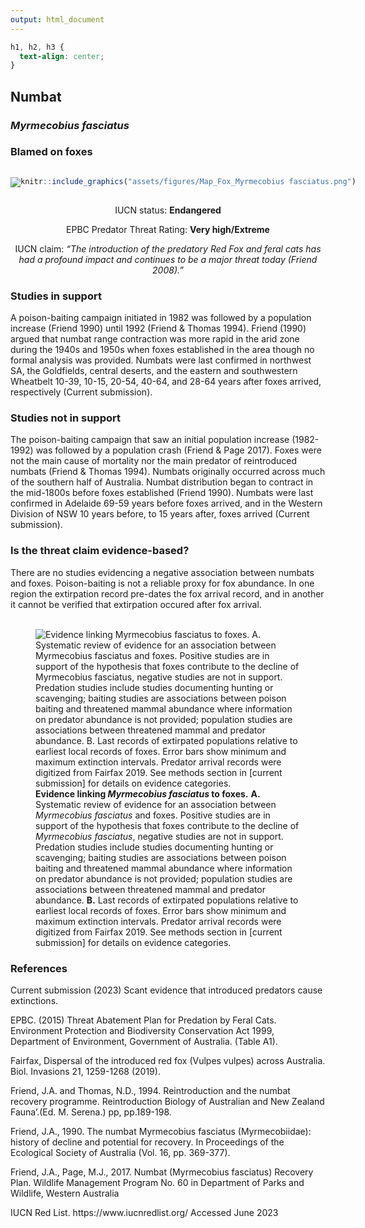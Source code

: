 ```yaml
---
output: html_document
---
```

```css
h1, h2, h3 {
  text-align: center;
}
```

## **Numbat**
### *Myrmecobius fasciatus*
### Blamed on foxes

:::: {style="display: flex;"}

[![](assets/photos/Myrmecobius fasciatus.png)](https://www.inaturalist.org/photos/62718512?size=original)

::: {}

:::

::: {}
  ```r
  knitr::include_graphics("assets/figures/Map_Fox_Myrmecobius fasciatus.png")
  ```
:::

::::
<center>
IUCN status: **Endangered**

EPBC Predator Threat Rating: **Very high/Extreme**

IUCN claim: *"The introduction of the predatory Red Fox and feral cats has had a profound impact and continues to be a major threat today (Friend 2008)."*

</center>

### Studies in support

A poison-baiting campaign initiated in 1982 was followed by a population increase (Friend 1990) until 1992 (Friend & Thomas 1994). Friend (1990) argued that numbat range contraction was more rapid in the arid zone during the 1940s and 1950s when foxes established in the area though no formal analysis was provided. Numbats were last confirmed in northwest SA, the Goldfields, central deserts, and the eastern and southwestern Wheatbelt 10-39, 10-15, 20-54, 40-64, and 28-64 years after foxes arrived, respectively (Current submission).

### Studies not in support

The poison-baiting campaign that saw an initial population increase (1982-1992) was followed by a population crash (Friend & Page 2017). Foxes were not the main cause of mortality nor the main predator of reintroduced numbats (Friend & Thomas 1994). Numbats originally occurred across much of the southern half of Australia. Numbat distribution began to contract in the mid-1800s before foxes established (Friend 1990). Numbats were last confirmed in Adelaide 69-59 years before foxes arrived, and in the Western Division of NSW 10 years before, to 15 years after, foxes arrived (Current submission).

### Is the threat claim evidence-based?

There are no studies evidencing a negative association between numbats and foxes. Poison-baiting is not a reliable proxy for fox abundance. In one region the extirpation record pre-dates the fox arrival record, and in another it cannot be verified that extirpation occured after fox arrival.
<br>
<br>

![**Evidence linking *Myrmecobius fasciatus* to foxes.** **A.** Systematic review of evidence for an association between *Myrmecobius fasciatus* and foxes. Positive studies are in support of the hypothesis that foxes contribute to the decline of *Myrmecobius fasciatus*, negative studies are not in support. Predation studies include studies documenting hunting or scavenging; baiting studies are associations between poison baiting and threatened mammal abundance where information on predator abundance is not provided; population studies are associations between threatened mammal and predator abundance. **B.** Last records of extirpated populations relative to earliest local records of foxes. Error bars show minimum and maximum extinction intervals. Predator arrival records were digitized from Fairfax 2019. See methods section in [current submission] for details on evidence categories.](assets/figures/Main_Evidence_Fox_Myrmecobius fasciatus.png)

### References

Current submission (2023) Scant evidence that introduced predators cause extinctions.

EPBC. (2015) Threat Abatement Plan for Predation by Feral Cats. Environment Protection and Biodiversity Conservation Act 1999, Department of Environment, Government of Australia. (Table A1).

Fairfax, Dispersal of the introduced red fox (Vulpes vulpes) across Australia. Biol. Invasions 21, 1259-1268 (2019).

Friend, J.A. and Thomas, N.D., 1994. Reintroduction and the numbat recovery programme. Reintroduction Biology of Australian and New Zealand Fauna’.(Ed. M. Serena.) pp, pp.189-198.

Friend, J.A., 1990. The numbat Myrmecobius fasciatus (Myrmecobiidae): history of decline and potential for recovery. In Proceedings of the Ecological Society of Australia (Vol. 16, pp. 369-377).

Friend, J.A., Page, M.J., 2017. Numbat (Myrmecobius fasciatus) Recovery Plan. Wildlife Management Program No. 60 in Department of Parks and Wildlife, Western Australia

IUCN Red List. https://www.iucnredlist.org/ Accessed June 2023

